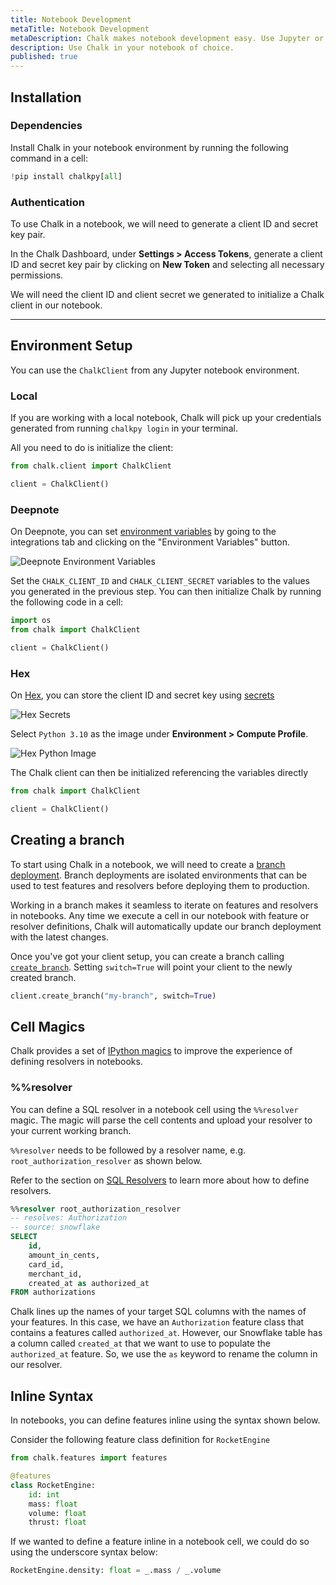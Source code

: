 ```yaml
---
title: Notebook Development
metaTitle: Notebook Development
metaDescription: Chalk makes notebook development easy. Use Jupyter or any other notebook system to explore your feature data, then seamlessly use the same feature logic in production.
description: Use Chalk in your notebook of choice.
published: true
---
```


## Installation

### Dependencies

Install Chalk in your notebook environment by running the following command in a cell:

```python notebook.ipynb
!pip install chalkpy[all]
```

### Authentication

To use Chalk in a notebook, we will need to generate a client ID and secret key pair.

In the Chalk Dashboard, under **Settings > Access Tokens**,
generate a client ID and secret key pair by clicking on **New Token** and selecting all necessary permissions.

We will need the client ID and client secret we generated to initialize
a Chalk client in our notebook.

---

## Environment Setup

You can use the `ChalkClient` from any Jupyter notebook environment.

### Local

If you are working with a local notebook, Chalk will pick up your credentials
generated from running `chalkpy login` in your terminal.

All you need to do is initialize the client:

```python notebook.ipynb
from chalk.client import ChalkClient

client = ChalkClient()
```

### Deepnote

On Deepnote, you can set [environment variables](https://deepnote.com/docs/environment-variables) by going to the
integrations tab and clicking on the "Environment Variables" button.

![Deepnote Environment Variables](/img/DeepnoteEnvVar.png)

Set the `CHALK_CLIENT_ID` and `CHALK_CLIENT_SECRET` variables to the values you generated in the previous step.
You can then initialize Chalk by running the following code in a cell:

```python notebook.ipynb
import os
from chalk import ChalkClient

client = ChalkClient()
```

### Hex

On [Hex](https://hex.tech), you can store the client ID and secret key using [secrets](https://learn.hex.tech/docs/environment-configuration/environment-views#secrets)

![Hex Secrets](/img/HexSecrets.png)

Select `Python 3.10` as the image under **Environment > Compute Profile**.

![Hex Python Image](/img/HexPythonImage.png)

The Chalk client can then be initialized referencing the variables directly

```python notebook.ipynb
from chalk import ChalkClient

client = ChalkClient()
```

## Creating a branch

To start using Chalk in a notebook, we will need to create a [branch deployment](/docs/branches).
Branch deployments are isolated environments that can be used to test features and resolvers before deploying them to production.

Working in a branch makes it seamless to iterate on features and resolvers in notebooks.
Any time we execute a cell in our notebook with feature or resolver definitions,
Chalk will automatically update our branch deployment with the latest changes.

Once you've got your client setup, you can create a branch calling [`create_branch`](/api-docs#ChalkClient.create_branch).
Setting `switch=True` will point your client to the newly created branch.

```python notebook.ipynb
client.create_branch("my-branch", switch=True)
```

## Cell Magics

Chalk provides a set of [IPython magics](https://ipython.readthedocs.io/en/stable/interactive/magics.html) to improve the experience of defining resolvers in notebooks.

### %%resolver

You can define a SQL resolver in a notebook cell using the `%%resolver` magic. The magic will parse the cell contents
and upload your resolver to your current working branch.

`%%resolver` needs to be followed by a resolver name, e.g. `root_authorization_resolver` as shown below.

Refer to the section on [SQL Resolvers](/docs/sql#sql-file-resolvers) to learn more about how to define resolvers.

```sql notebook.ipynb
%%resolver root_authorization_resolver
-- resolves: Authorization
-- source: snowflake
SELECT
    id,
    amount_in_cents,
    card_id,
    merchant_id,
    created_at as authorized_at
FROM authorizations
```

Chalk lines up the names of your target SQL columns with the names of your features.
In this case, we have an `Authorization` feature class that contains a features called `authorized_at`.
However, our Snowflake table has a column called `created_at` that we want to use to populate the `authorized_at` feature.
So, we use the `as` keyword to rename the column in our resolver.

## Inline Syntax


In notebooks, you can define features inline using the syntax shown below.

Consider the following feature class definition for `RocketEngine`

```python notebook.ipynb
from chalk.features import features

@features
class RocketEngine:
    id: int
    mass: float
    volume: float
    thrust: float
```

If we wanted to define a feature inline in a notebook cell, we could do so using the underscore syntax below:


```python notebook.ipynb
RocketEngine.density: float = _.mass / _.volume
```
